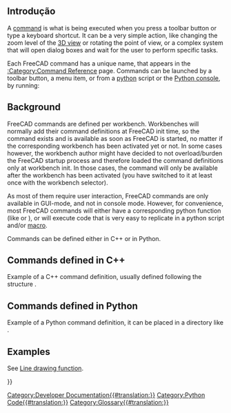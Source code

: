 <languages/>
<span id="Introduction"></span>
==Introdução==

{{TOCright}}

A [[Command|command]] is what is being executed when you press a toolbar button or type a keyboard shortcut. It can be a very simple action, like changing the zoom level of the [[3D view]] or rotating the point of view, or a complex system that will open dialog boxes and wait for the user to perform specific tasks.

Each FreeCAD command has a unique name, that appears in the [[:Category:Command_Reference|:Category:Command Reference]] page. Commands can be launched by a toolbar button, a menu item, or from a [[Python|python]] script or the [[Python_console|Python console]], by running:

{{Code|code=
FreeCADGui.runCommand("my_Command_Name")
}}

== Background ==

FreeCAD commands are defined per workbench. Workbenches will normally add their command definitions at FreeCAD init time, so the command exists and is available as soon as FreeCAD is started, no matter if the corresponding workbench has been activated yet or not. In some cases however, the workbench author might have decided to not overload/burden the FreeCAD startup process and therefore loaded the command definitions only at workbench init. In those cases, the command will only be available after the workbench has been activated (you have switched to it at least once with the workbench selector).

As most of them require user interaction, FreeCAD commands are only available in GUI-mode, and not in console mode. However, for convenience, most FreeCAD commands will either have a corresponding python function (like {{incode|Part.makeBox}} or {{incode|Draft.makeLine}}), or will execute code that is very easy to replicate in a python script and/or [[macros|macro]].

Commands can be defined either in C++ or in Python.

== Commands defined in C++ ==

Example of a C++ command definition, usually defined following the structure {{FileName|Mod/ModuleName/Gui/Command.cpp}}.

{{Code|lang=cpp|code=
DEF_STD_CMD_A(StdCmdMyCommand);

StdCmdMyCommand::StdCmdMyCommand()
  : Command("Std_My_Command")
{
    sGroup        = QT_TR_NOOP("File");
    sMenuText     = QT_TR_NOOP("My Command");
    sToolTipText  = QT_TR_NOOP("Runs my command in the active document");
    sWhatsThis    = "Std_MyCommand";
    sStatusTip    = QT_TR_NOOP("Runs my command in the active document");
    sPixmap       = "MyCommand.svg";
    sAccel        = "Ctrl+A";
}

void StdCmdExport::activated(int iMsg)
{
    // place here the code to be executed when the command is ran
}

bool StdCmdMyCommand::isActive(void)
{
    // here you have a chance to return true or false depending if your command must be shown as active or inactive (greyed).
}

// the command must be "registered" in FreeCAD's command system
CommandManager &rcCmdMgr = Application::Instance->commandManager();
rcCmdMgr.addCommand(new StdCmdMyCommand());
}}

== Commands defined in Python ==

Example of a Python command definition, it can be placed in a directory like {{FileName|Mod/ModuleName/tools/commands.py}}.
{{Code|code=
from PySide.QtCore import QT_TRANSLATE_NOOP


class MyCommand:
    """Explanation of the command."""

    def __init__(self):
        """Initialize variables for the command that must exist at all times."""
        pass

    def GetResources(self):
        """Return a dictionary with data that will be used by the button or menu item."""
        return {'Pixmap': 'MyCommand.svg',
                'Accel': "Ctrl+A",
                'MenuText': QT_TRANSLATE_NOOP("My_Command", "My Command"),
                'ToolTip': QT_TRANSLATE_NOOP("My_Command", "Runs my command in the active document")}

    def Activated(self):
        """Run the following code when the command is activated (button press)."""
        print("Activated")

    def IsActive(self):
        """Return True when the command should be active or False when it should be disabled (greyed)."""
        return True

# The command must be "registered" with a unique name by calling its class.
FreeCADGui.addCommand('My_Command', MyCommand())
}}

== Examples ==

See [[Line_drawing_function|Line drawing function]].

<!-- Anything below this line must come after a closing translate tag -->
{{Powerdocnavi{{#translation:}}}}
[[Category:Developer Documentation{{#translation:}}]]
[[Category:Python Code{{#translation:}}]]
[[Category:Glossary{{#translation:}}]]